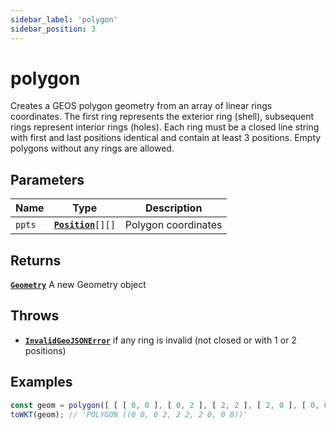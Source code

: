 ```yaml
---
sidebar_label: 'polygon'
sidebar_position: 3
---
```


# polygon

Creates a GEOS polygon geometry from an array of linear rings coordinates.
The first ring represents the exterior ring (shell), subsequent rings
represent interior rings (holes). Each ring must be a closed line string
with first and last positions identical and contain at least 3 positions.
Empty polygons without any rings are allowed.

## Parameters

| Name | Type | Description |
| --- | :-: | --- |
| `ppts` | [**`Position`**](https://datatracker.ietf.org/doc/html/rfc7946#section-3.1.1)`[][]` | Polygon coordinates |

## Returns

[**`Geometry`**](../types/Geometry/index.mdx) A new Geometry object

## Throws

- [**`InvalidGeoJSONError`**](../types/errors.mdx#InvalidGeoJSONError) if any ring is invalid (not closed or with 1 or 2 positions)

## Examples

```ts
const geom = polygon([ [ [ 0, 0 ], [ 0, 2 ], [ 2, 2 ], [ 2, 0 ], [ 0, 0 ] ] ]);
toWKT(geom); // 'POLYGON ((0 0, 0 2, 2 2, 2 0, 0 0))'
```
